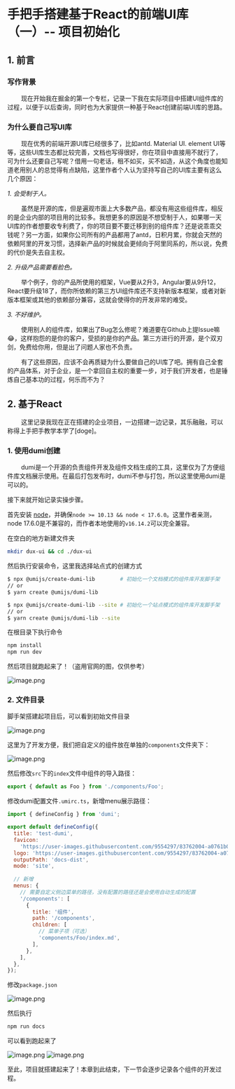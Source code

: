# 手把手搭建基于React的前端UI库 （一）-- 项目初始化

## 1. 前言

### 写作背景
&nbsp;&nbsp;&nbsp;&nbsp;&nbsp;&nbsp;&nbsp;&nbsp;现在开始我在掘金的第一个专栏，记录一下我在实际项目中搭建UI组件库的过程，以便于以后查询，同时也为大家提供一种基于React创建前端UI库的思路。

### 为什么要自己写UI库

&nbsp;&nbsp;&nbsp;&nbsp;&nbsp;&nbsp;&nbsp;&nbsp;现在优秀的前端开源UI库已经很多了，比如antd. Material UI. element UI等等，这些UI库生态都比较完善，文档也写得很好，你在项目中直接用不就行了，可为什么还要自己写呢？借用一句老话，租不如买，买不如造，从这个角度也能知道老用别人的总觉得有点缺陷，这里作者个人认为坚持写自己的UI库主要有这么几个原因：

*1.* *会受制于人。*

&nbsp;&nbsp;&nbsp;&nbsp;&nbsp;&nbsp;&nbsp;&nbsp;虽然是开源的库，但是遍观市面上大多数产品，都没有用这些组件库，相反的是企业内部的项目用的比较多。我想更多的原因是不想受制于人，如果哪一天UI库的作者想要收专利费了，你的项目要不要迁移到别的组件库？还是说乖乖交钱呢？另一方面，如果你公司所有的产品都用了antd，日积月累，你就会天然的依赖阿里的开发习惯，选择新产品的时候就会更倾向于阿里同系的，所以说，免费的代价是失去自主权。

*2.* *升级产品需要看脸色。*

&nbsp;&nbsp;&nbsp;&nbsp;&nbsp;&nbsp;&nbsp;&nbsp;举个例子，你的产品所使用的框架，Vue要从2升3，Angular要从9升12，React要升级18了，而你所依赖的第三方UI组件库还不支持新版本框架，或者对新版本框架或其他的依赖部分兼容，这就会使得你的开发非常的难受。

*3.* *不好维护。*

&nbsp;&nbsp;&nbsp;&nbsp;&nbsp;&nbsp;&nbsp;&nbsp;使用别人的组件库，如果出了Bug怎么修呢？难道要在Github上提Issue嘛😂，这样抱怨的是你的客户，受损的是你的产品。第三方进行的开源，是个双刃剑，免费给你用，但是出了问题人家也不负责。


&nbsp;&nbsp;&nbsp;&nbsp;&nbsp;&nbsp;&nbsp;&nbsp;有了这些原因，应该不会再质疑为什么要做自己的UI库了吧。拥有自己全套的产品体系，对于企业，是一个拿回自主权的重要一步，对于我们开发者，也是锤炼自己基本功的过程，何乐而不为？

## 2. 基于React
&nbsp;&nbsp;&nbsp;&nbsp;&nbsp;&nbsp;&nbsp;&nbsp;这里记录我现在正在搭建的企业项目，一边搭建一边记录，其乐融融，可以称得上手把手教学本学了\[doge\]。

### 1. 使用dumi创建

&nbsp;&nbsp;&nbsp;&nbsp;&nbsp;&nbsp;&nbsp;&nbsp;dumi是一个开源的负责组件开发及组件文档生成的工具，这里仅为了方便组件库文档展示使用。在最后打包发布时，dumi不参与打包，所以这里使用dumi是可以的。

接下来就开始记录实操步骤。

首先安装 [node](https://nodejs.org/en/)，并确保`node >= 10.13 && node < 17.6.0`。这里作者亲测，node 17.6.0是不兼容的，而作者本地使用的`v16.14.2`可以完全兼容。

在空白的地方新建文件夹
```sh
mkdir dux-ui && cd ./dux-ui
```

然后执行安装命令，这里我选择站点式的创建方式

```sh
$ npx @umijs/create-dumi-lib        # 初始化一个文档模式的组件库开发脚手架
// or
$ yarn create @umijs/dumi-lib

$ npx @umijs/create-dumi-lib --site # 初始化一个站点模式的组件库开发脚手架
// or
$ yarn create @umijs/dumi-lib --site
```
在根目录下执行命令

```sh
npm install
npm run dev
```
然后项目就跑起来了！（盗用官网的图，仅供参考）

![image.png](/images/2022-3-14/2022-3-14-1.png)

### 2. 文件目录

脚手架搭建起项目后，可以看到初始文件目录

![image.png](/images/2022-3-14/2022-3-14-2.png)


这里为了开发方便，我们把自定义的组件放在单独的`components`文件夹下：

![image.png](/images/2022-3-14/2022-3-14-3.png)


然后修改`src`下的`index`文件中组件的导入路径：

```js
export { default as Foo } from './components/Foo';
```
修改dumi配置文件`.umirc.ts`，新增menu展示路径：

```js
import { defineConfig } from 'dumi';

export default defineConfig({
  title: 'test-dumi',
  favicon:
    'https://user-images.githubusercontent.com/9554297/83762004-a0761b00-a6a9-11ea-83b4-9c8ff721d4b8.png',
  logo: 'https://user-images.githubusercontent.com/9554297/83762004-a0761b00-a6a9-11ea-83b4-9c8ff721d4b8.png',
  outputPath: 'docs-dist',
  mode: 'site',
  
  // 新增
  menus: {
    // 需要自定义侧边菜单的路径，没有配置的路径还是会使用自动生成的配置
    '/components': [
      {
        title: '组件',
        path: '/components',
        children: [
          // 菜单子项（可选）
          'components/Foo/index.md',
        ],
      },
    ],
  },
});
```

修改`package.json`

![image.png](/images/2022-3-14/2022-3-14-4.png)


然后执行

```sh
npm run docs
```

可以看到跑起来了

![image.png](/images/2022-3-14/2022-3-14-5.png)
![image.png](/images/2022-3-14/2022-3-14-6.png)

至此，项目就搭建起来了！本章到此结束，下一节会逐步记录各个组件的开发过程。

